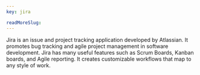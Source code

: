```yaml
---
key: jira

readMoreSlug:
---
```


Jira is an issue and project tracking application developed by Atlassian. It promotes bug tracking and agile project management in software development. Jira has many useful features such as Scrum Boards, Kanban boards, and Agile reporting. It creates customizable workflows that map to any style of work.